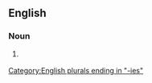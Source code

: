 ==English==

===Noun===
{{head|en|noun plural form}}

# {{lb|en|rare|nonstandard}} {{plural of|groupality|lang=en}}

[[Category:English plurals ending in "-ies"]]
